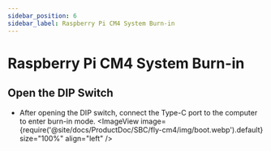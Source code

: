 ```yaml
---
sidebar_position: 6
sidebar_label: Raspberry Pi CM4 System Burn-in
---
```



# Raspberry Pi CM4 System Burn-in

## Open the DIP Switch
* After opening the DIP switch, connect the Type-C port to the computer to enter burn-in mode.
<ImageView image={require('@site/docs/ProductDoc/SBC/fly-cm4/img/boot.webp').default} size="100%" align="left" />

<RPI />